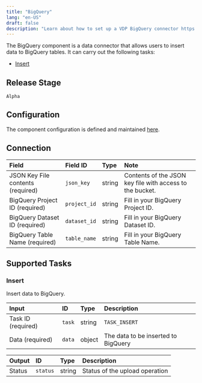 ```yaml
---
title: "BigQuery"
lang: "en-US"
draft: false
description: "Learn about how to set up a VDP BigQuery connector https://github.com/instill-ai/instill-core"
---
```


The BigQuery component is a data connector that allows users to insert data to BigQuery tables.
It can carry out the following tasks:

- [Insert](#insert)

## Release Stage

`Alpha`

## Configuration

The component configuration is defined and maintained [here](https://github.com/instill-ai/component/blob/main/pkg/connector/bigquery/v0/config/definition.json).

## Connection

| Field | Field ID | Type | Note |
| :--- | :--- | :--- | :--- |
| JSON Key File contents (required) | `json_key` | string | Contents of the JSON key file with access to the bucket. |
| BigQuery Project ID (required) | `project_id` | string | Fill in your BigQuery Project ID. |
| BigQuery Dataset ID (required) | `dataset_id` | string | Fill in your BigQuery Dataset ID. |
| BigQuery Table Name (required) | `table_name` | string | Fill in your BigQuery Table Name. |


## Supported Tasks

### Insert

Insert data to BigQuery.

| Input | ID | Type | Description |
| :--- | :--- | :--- | :--- |
| Task ID (required) | `task` | string | `TASK_INSERT` |
| Data (required) | `data` | object | The data to be inserted to BigQuery |

| Output | ID | Type | Description |
| :--- | :--- | :--- | :--- |
| Status | `status` | string | Status of the upload operation |

